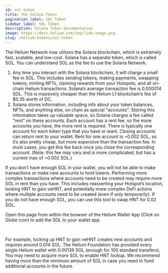 ```yaml
---
id: sol-token
title: The Solana Token
pagination_label: SOL Token
sidebar_label: SOL Token
description: Solana Token Documentation
image: https://docs.helium.com/img/link-image.png
slug: /helium-tokens/sol-token
---
```


The Helium Network now utilizes the Solana blockchain, which is extremely fast, scalable, and
low-cost. Solana has a separate token, which is called SOL. You can understand SOL as the fee to use the Solana Network.

1. Any time you interact with the Solana blockchain, it will charge a small fee in SOL. This
   includes sending tokens, making payments, swapping tokens, minting NFTs, claiming rewards from
   your Hotspots, and all on-chain Helium transactions. Solana’s average transaction fee is 0.000014
   SOL. This is massively cheaper than the Helium L1 blockchain’s fee of $0.35 worth of DC.
2. Solana stores information, including info about your token balances, NFTs, and anything else, on
   chain as special "accounts". Storing this information takes up valuable space, so Solana charges
   a fee called “rent” on these accounts. Each account has a rent fee, so the more accounts you
   have, the more rent is required. There is typically one account for each token type that you have
   or want. Closing accounts can return rent to your wallet. Rent for one account is ~0.002 SOL, so
   it’s also pretty cheap, but more expensive than the transaction fee. In most cases, you get this
   fee back once you close the corresponding account. (Note: this fee may vary and is more
   complicated, but has a current max of ~0.002 SOL.)

If you don’t have enough SOL in your wallet, you will not be able to make transactions or make new
accounts to hold tokens. Performing more complex transactions where accounts need to be created may
require more SOL in rent than you have. This includes reasserting your Hotspot’s location, locking
HNT to gain veHNT, and potentially more complex DeFi actions where multiple accounts need to be
created (even if only temporarily). If you do not have enough SOL, you can use this tool to swap HNT
for 0.02 SOL.

Open this page from within the browser of the Helium Wallet App (Click on Globe icon) to add the SOL
to your wallet app.


<figure className="screensnippet-wrapper" style={{ padding: '16px' }}>
  <HntToFeeSol />
</figure>
<br />

For example, locking up HNT to gain veHNT creates new accounts and requires around 0.014 SOL. The
Helium Foundation has provided every single Helium wallet with 0.00139 SOL (enough for 100 standard
transfers). You may need to acquire more SOL to enable HNT lockup. We recommend having more than the
minimum amount of SOL in case you need to fund additional accounts in the future.
